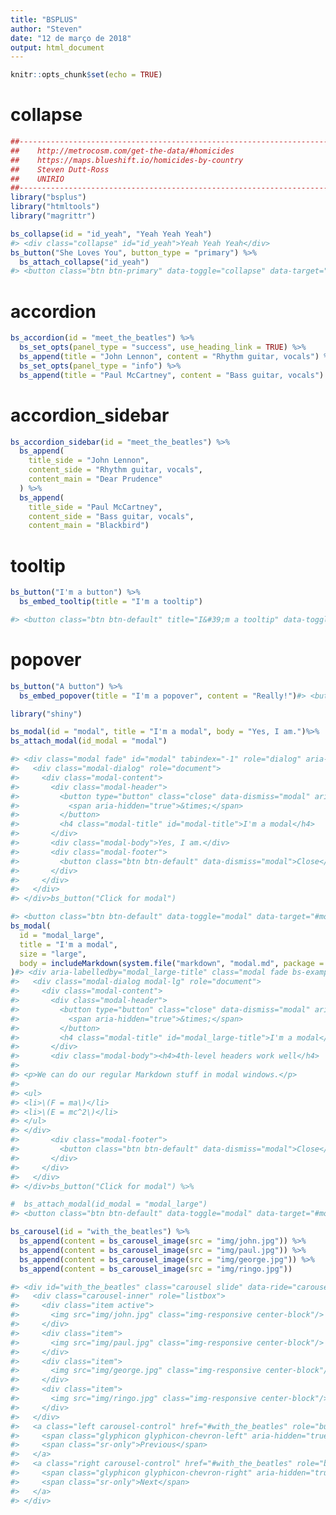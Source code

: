 ```yaml
---
title: "BSPLUS"
author: "Steven"
date: "12 de março de 2018"
output: html_document
---
```


```r
knitr::opts_chunk$set(echo = TRUE)
```

# collapse

```r
##-------------------------------------------------------------------------------------##
##    http://metrocosm.com/get-the-data/#homicides                                     ##
##    https://maps.blueshift.io/homicides-by-country                                   ##
##    Steven Dutt-Ross                                                                 ##
##    UNIRIO                                                                           ##
##-------------------------------------------------------------------------------------##
library("bsplus")
library("htmltools")
library("magrittr")

bs_collapse(id = "id_yeah", "Yeah Yeah Yeah")
#> <div class="collapse" id="id_yeah">Yeah Yeah Yeah</div>
bs_button("She Loves You", button_type = "primary") %>%
  bs_attach_collapse("id_yeah")
#> <button class="btn btn-primary" data-toggle="collapse" data-target="#id_yeah">She Loves You</button>
```

# accordion

```r
bs_accordion(id = "meet_the_beatles") %>%
  bs_set_opts(panel_type = "success", use_heading_link = TRUE) %>%
  bs_append(title = "John Lennon", content = "Rhythm guitar, vocals") %>%
  bs_set_opts(panel_type = "info") %>%
  bs_append(title = "Paul McCartney", content = "Bass guitar, vocals")

```

# accordion_sidebar

```r
  
bs_accordion_sidebar(id = "meet_the_beatles") %>%
  bs_append(
    title_side = "John Lennon",
    content_side = "Rhythm guitar, vocals",
    content_main = "Dear Prudence"
  ) %>%
  bs_append(
    title_side = "Paul McCartney",
    content_side = "Bass guitar, vocals",
    content_main = "Blackbird")
```

# tooltip

```r
bs_button("I'm a button") %>%
  bs_embed_tooltip(title = "I'm a tooltip")

#> <button class="btn btn-default" title="I&#39;m a tooltip" data-toggle="tooltip" data-placement="top">I'm a button</button>

```

# popover

```r
bs_button("A button") %>%
  bs_embed_popover(title = "I'm a popover", content = "Really!")#> <button class="btn btn-default" title="I&#39;m a popover" data-toggle="popover" data-content="Really!" data-placement="top">A button</button>
```

```r
library("shiny")

bs_modal(id = "modal", title = "I'm a modal", body = "Yes, I am.")%>%
bs_attach_modal(id_modal = "modal")

#> <div class="modal fade" id="modal" tabindex="-1" role="dialog" aria-labelledby="modal-title">
#>   <div class="modal-dialog" role="document">
#>     <div class="modal-content">
#>       <div class="modal-header">
#>         <button type="button" class="close" data-dismiss="modal" aria-label="Close">
#>           <span aria-hidden="true">&times;</span>
#>         </button>
#>         <h4 class="modal-title" id="modal-title">I'm a modal</h4>
#>       </div>
#>       <div class="modal-body">Yes, I am.</div>
#>       <div class="modal-footer">
#>         <button class="btn btn-default" data-dismiss="modal">Close</button>
#>       </div>
#>     </div>
#>   </div>
#> </div>bs_button("Click for modal") 

#> <button class="btn btn-default" data-toggle="modal" data-target="#modal">Click for modal</button>
bs_modal(
  id = "modal_large",
  title = "I'm a modal",
  size = "large",
  body = includeMarkdown(system.file("markdown", "modal.md", package = "bsplus"))
)#> <div aria-labelledby="modal_large-title" class="modal fade bs-example-modal-lg" id="modal_large" role="dialog" tabindex="-1">
#>   <div class="modal-dialog modal-lg" role="document">
#>     <div class="modal-content">
#>       <div class="modal-header">
#>         <button type="button" class="close" data-dismiss="modal" aria-label="Close">
#>           <span aria-hidden="true">&times;</span>
#>         </button>
#>         <h4 class="modal-title" id="modal_large-title">I'm a modal</h4>
#>       </div>
#>       <div class="modal-body"><h4>4th-level headers work well</h4>
#> 
#> <p>We can do our regular Markdown stuff in modal windows.</p>
#> 
#> <ul>
#> <li>\(F = ma\)</li>
#> <li>\(E = mc^2\)</li>
#> </ul>
#> </div>
#>       <div class="modal-footer">
#>         <button class="btn btn-default" data-dismiss="modal">Close</button>
#>       </div>
#>     </div>
#>   </div>
#> </div>bs_button("Click for modal") %>%

#  bs_attach_modal(id_modal = "modal_large")
#> <button class="btn btn-default" data-toggle="modal" data-target="#modal_large">Click for modal</button>

```

```r
bs_carousel(id = "with_the_beatles") %>%
  bs_append(content = bs_carousel_image(src = "img/john.jpg")) %>%
  bs_append(content = bs_carousel_image(src = "img/paul.jpg")) %>%
  bs_append(content = bs_carousel_image(src = "img/george.jpg")) %>%
  bs_append(content = bs_carousel_image(src = "img/ringo.jpg"))

#> <div id="with_the_beatles" class="carousel slide" data-ride="carousel">
#>   <div class="carousel-inner" role="listbox">
#>     <div class="item active">
#>       <img src="img/john.jpg" class="img-responsive center-block"/>
#>     </div>
#>     <div class="item">
#>       <img src="img/paul.jpg" class="img-responsive center-block"/>
#>     </div>
#>     <div class="item">
#>       <img src="img/george.jpg" class="img-responsive center-block"/>
#>     </div>
#>     <div class="item">
#>       <img src="img/ringo.jpg" class="img-responsive center-block"/>
#>     </div>
#>   </div>
#>   <a class="left carousel-control" href="#with_the_beatles" role="button" data-slide="prev">
#>     <span class="glyphicon glyphicon-chevron-left" aria-hidden="true"></span>
#>     <span class="sr-only">Previous</span>
#>   </a>
#>   <a class="right carousel-control" href="#with_the_beatles" role="button" data-slide="next">
#>     <span class="glyphicon glyphicon-chevron-right" aria-hidden="true"></span>
#>     <span class="sr-only">Next</span>
#>   </a>
#> </div>

```
